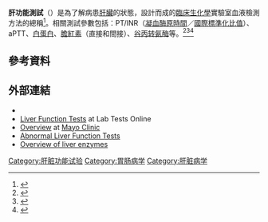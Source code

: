 {{medical}}
{{Infobox interventions |
| Name        S.G.O.T.(ALT),S.G.P.T.(AST)
| Image       =
| Caption     = Liver function and its markers raised in different conditions
| ICD10       = K-70 to K-77
| ICD9     ]



/,.LMPKM   = 570–573|
  MeshID      = D008111|
  MedlinePlus = 003436 |
  OtherCodes  = |
}}

'''肝功能測試'''（{{lang-en|Liver function tests}}）是為了解病患[[肝臟|肝臟]]的狀態，設計而成的[[化學病理學|臨床生化學]]實驗室血液檢測方法的總稱<ref name="Lee2009">{{cite book|last=Lee|first=Mary|title=Basic Skills in Interpreting Laboratory Data|url=http://books.google.com/books?id=AUSIRcV_as0C&pg=PA259|accessdate=2011-08-05|date=2009-03-10|publisher=ASHP|isbn=9781585281800|pages=259–|language=en}}</ref>。相關測試參數包括：PT/INR（[[凝血酶原時間|凝血酶原時間]]／[[凝血酶原時間|國際標準化比值]]）、aPTT、[[白蛋白|白蛋白]]、[[膽紅素|膽紅素]]（直接和間接）、[[谷丙转氨酶|谷丙转氨酶]]等。<ref name="pmid10221307">{{cite journal | author = Johnston DE | title = Special considerations in interpreting liver function tests | journal = Am Fam Physician | volume = 59 | issue = 8 | pages = 2223–30 | year = 1999 | pmid = 10221307 | doi =  }}</ref><ref name="McClatchey2002">{{cite book|last=McClatchey|first=Kenneth D.|title=Clinical laboratory medicine|url=https://books.google.com/books?id=3PJVLH1NmQAC&pg=PA288|accessdate=5 August 2011|year=2002|publisher=Lippincott Williams & Wilkins|isbn=978-0-683-30751-1|pages=288–}}</ref><ref name="MengelSchwiebert2005">{{cite book|last1=Mengel|first1=Mark B.|last2=Schwiebert|first2=L. Peter|title=Family medicine: ambulatory care & prevention|url=https://books.google.com/books?id=XvLo7xvmFo0C&pg=PA268|accessdate=5 August 2011|year=2005|publisher=McGraw-Hill Professional|isbn=978-0-07-142322-9|pages=268–}}</ref>

== 參考資料 ==
{{reflist|2}}

== 外部連結 ==
{{Commonscat}}
* {{MeshName|Liver+function+tests||肝臟功能試驗}}
* [http://labtestsonline.org/understanding/analytes/liver-panel/tab/test Liver Function Tests] at Lab Tests Online
* [http://www.mayoclinic.com/health/liver-function-tests/MY00093 Overview] at [[Mayo_Clinic|Mayo Clinic]]
* [http://www.patient.co.uk/showdoc/40024562 Abnormal Liver Function Tests]
* [http://liverenzymes.net Overview of liver enzymes] {{Wayback|url=http://liverenzymes.net/ |date=20190905102300 }}

{{血液检验项目}}
{{医学小作品}}

[[Category:肝脏功能试验|Category:肝脏功能试验]]
[[Category:胃肠病学|Category:胃肠病学]]
[[Category:肝脏病学|Category:肝脏病学]]